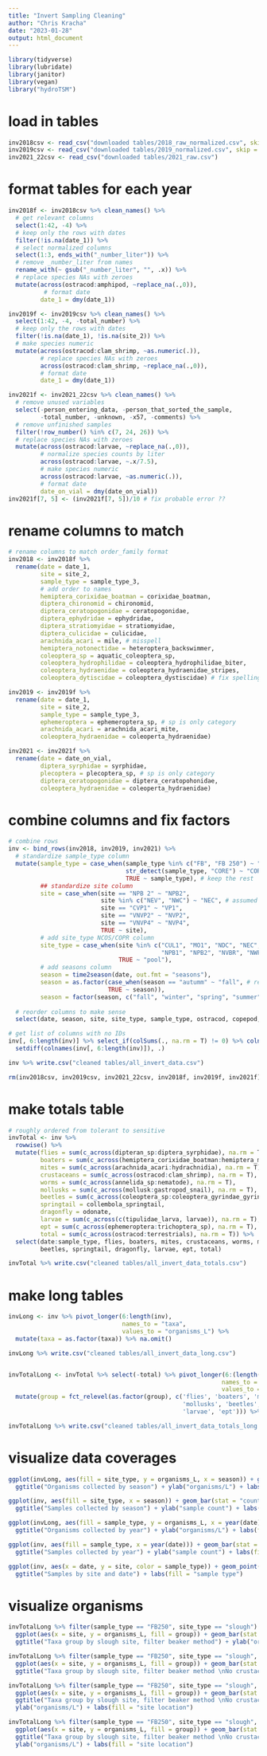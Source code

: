 ```yaml
---
title: "Invert Sampling Cleaning"
author: "Chris Kracha"
date: "2023-01-28"
output: html_document
---
```


```r
library(tidyverse)
library(lubridate)
library(janitor)
library(vegan)
library("hydroTSM")
```

# load in tables
```r
inv2018csv <- read_csv("downloaded tables/2018_raw_normalized.csv", skip = 5)
inv2019csv <- read_csv("downloaded tables/2019_normalized.csv", skip = 1)
inv2021_22csv <- read_csv("downloaded tables/2021_raw.csv")
```

# format tables for each year
```r
inv2018f <- inv2018csv %>% clean_names() %>% 
  # get relevant columns
  select(1:42, -4) %>%
  # keep only the rows with dates
  filter(!is.na(date_1)) %>%
  # select normalized columns
  select(1:3, ends_with("_number_liter")) %>%
  # remove _number_liter from names
  rename_with(~ gsub("_number_liter", "", .x)) %>%
  # replace species NAs with zeroes
  mutate(across(ostracod:amphipod, ~replace_na(.,0)),
          # format date
         date_1 = dmy(date_1))

inv2019f <- inv2019csv %>% clean_names() %>% 
  select(1:42, -4, -total_number) %>% 
  # keep only the rows with dates
  filter(!is.na(date_1), !is.na(site_2)) %>%
  # make species numeric
  mutate(across(ostracod:clam_shrimp, ~as.numeric(.)),
         # replace species NAs with zeroes
         across(ostracod:clam_shrimp, ~replace_na(.,0)),
         # format date
         date_1 = dmy(date_1))

inv2021f <- inv2021_22csv %>% clean_names() %>%
  # remove unused variables
  select(-person_entering_data, -person_that_sorted_the_sample, 
         -total_number, -unknown, -x57, -comments) %>% 
  # remove unfinished samples
  filter(!row_number() %in% c(7, 24, 26)) %>%
  # replace species NAs with zeroes
  mutate(across(ostracod:larvae, ~replace_na(.,0)),
         # normalize species counts by liter
         across(ostracod:larvae, ~.x/7.5),
         # make species numeric
         across(ostracod:larvae, ~as.numeric(.)),
         # format date
         date_on_vial = dmy(date_on_vial))
inv2021f[7, 5] <- (inv2021f[7, 5])/10 # fix probable error ??
```

# rename columns to match
```r
# rename columns to match order_family format
inv2018 <- inv2018f %>% 
  rename(date = date_1,
         site = site_2,
         sample_type = sample_type_3,
         # add order to names
         hemiptera_corixidae_boatman = corixidae_boatman,
         diptera_chironomid = chironomid,
         diptera_ceratopogonidae = ceratopogonidae,
         diptera_ephydridae = ephydridae,
         diptera_stratiomyidae = stratiomyidae,
         diptera_culicidae = culicidae,
         arachnida_acari = mile, # misspell
         hemiptera_notonectidae = heteroptera_backswimmer,
         coleoptera_sp = aquatic_coleoptera_sp,
         coleoptera_hydrophilidae = coleoptera_hydrophilidae_biter,
         coleoptera_hydraenidae = coleoptera_hydraenidae_stripes,
         coleoptera_dytiscidae = coleoptera_dystiscidae) # fix spelling

inv2019 <- inv2019f %>% 
  rename(date = date_1,
         site = site_2,
         sample_type = sample_type_3,
         ephemeroptera = ephemeroptera_sp, # sp is only category
         arachnida_acari = arachnida_acari_mite,
         coleoptera_hydraenidae = coleoperta_hydraenidae)

inv2021 <- inv2021f %>% 
  rename(date = date_on_vial,
         diptera_syrphidae = syrphidae,
         plecoptera = plecoptera_sp, # sp is only category
         diptera_ceratopogonidae = diptera_ceratopohonidae,
         coleoptera_hydraenidae = coleoperta_hydraenidae)
```

# combine columns and fix factors
```r
# combine rows
inv <- bind_rows(inv2018, inv2019, inv2021) %>%
  # standardize sample_type column
  mutate(sample_type = case_when(sample_type %in% c("FB", "FB 250") ~ "FB250", # change FB and FB 250 to FB250
                                 str_detect(sample_type, "CORE") ~ "CORE", # change anything with CORE to just CORE
                                 TRUE ~ sample_type), # keep the rest
         ## standardize site column
         site = case_when(site == "NPB 2" ~ "NPB2",
                          site %in% c("NEV", "NWC") ~ "NEC", # assumed typos
                          site == "CVP1" ~ "VP1",
                          site == "VNVP2" ~ "NVP2", 
                          site == "VNVP4" ~ "NVP4",
                          TRUE ~ site),
         # add site_type NCOS/COPR column
         site_type = case_when(site %in% c("CUL1", "MO1", "NDC", "NEC", "NMC", "NPB", 
                                           "NPB1", "NPB2", "NVBR", "NWP", "PIER", "VBR1") ~ "slough",
                               TRUE ~ "pool"),
         # add seasons column
         season = time2season(date, out.fmt = "seasons"), 
         season = as.factor(case_when(season == "autumm" ~ "fall", # rename factor
                            TRUE ~ season)),
         season = factor(season, c("fall", "winter", "spring", "summer"))) %>% # reorder seasons
  
  # reorder columns to make sense
  select(date, season, site, site_type, sample_type, ostracod, copepod, amphipod, isopod, cladocera, clam_shrimp, annelida_sp, annelida_oligochaete, annelida_polychaete, nematode, mollusk, gastropod_snail, coleoptera_sp, coleoptera_hydrophilidae, coleoptera_tropiscernus, coleoptera_dytiscidae, coleoptera_dytiscidae_agabus, coleoptera_dytiscidae_liodessus_affinis, coleoptera_dytiscidae_colymbetinae, coleoptera_hydraenidae, coleoptera_hydraenidae_larva_joe, coleoptera_curculionidae_weavil, coleoptera_gyrindae_gyrinini, dipteran_sp, diptera_chironomid, diptera_ceratopogonidae, diptera_ephydridae, diptera_stratiomyidae, diptera_culicidae, diptera_syrphidae, tipulidae_larva, ephemeroptera, ephemeroptera_sp, plecoptera, trichoptera_sp, hemiptera_corixidae_boatman, hemiptera_notonectidae, hemiptera_mesoveliidae, odonate, collembola_springtail, lepidoptera_crambidae, arachnida_acari, arachnida_acari_mite, hydrachnidia, larvae, terrestrials)

# get list of columns with no IDs
inv[, 6:length(inv)] %>% select_if(colSums(., na.rm = T) != 0) %>% colnames() %>% 
  setdiff(colnames(inv[, 6:length(inv)]), .)

inv %>% write.csv("cleaned tables/all_invert_data.csv")

rm(inv2018csv, inv2019csv, inv2021_22csv, inv2018f, inv2019f, inv2021f)
```

# make totals table
```r
# roughly ordered from tolerant to sensitive
invTotal <- inv %>% 
  rowwise() %>%
  mutate(flies = sum(c_across(dipteran_sp:diptera_syrphidae), na.rm = T),
         boaters = sum(c_across(hemiptera_corixidae_boatman:hemiptera_mesoveliidae), na.rm = T),
         mites = sum(c_across(arachnida_acari:hydrachnidia), na.rm = T),
         crustaceans = sum(c_across(ostracod:clam_shrimp), na.rm = T),
         worms = sum(c_across(annelida_sp:nematode), na.rm = T),
         mollusks = sum(c_across(mollusk:gastropod_snail), na.rm = T),
         beetles = sum(c_across(coleoptera_sp:coleoptera_gyrindae_gyrinini), na.rm = T),
         springtail = collembola_springtail,
         dragonfly = odonate,
         larvae = sum(c_across(c(tipulidae_larva, larvae)), na.rm = T),
         ept = sum(c_across(ephemeroptera:trichoptera_sp), na.rm = T),
         total = sum(c_across(ostracod:terrestrials), na.rm = T)) %>%
  select(date:sample_type, flies, boaters, mites, crustaceans, worms, mollusks, 
         beetles, springtail, dragonfly, larvae, ept, total)

invTotal %>% write.csv("cleaned tables/all_invert_data_totals.csv")
```

# make long tables
```r
invLong <- inv %>% pivot_longer(6:length(inv), 
                                names_to = "taxa", 
                                values_to = "organisms_L") %>%
  mutate(taxa = as.factor(taxa)) %>% na.omit()

invLong %>% write.csv("cleaned tables/all_invert_data_long.csv")


invTotalLong <- invTotal %>% select(-total) %>% pivot_longer(6:(length(invTotal)-1), 
                                                            names_to = "group", 
                                                            values_to = "organisms_L") %>%
  mutate(group = fct_relevel(as.factor(group), c('flies', 'boaters', 'mites', 'crustaceans', 'worms', 
                                                 'mollusks', 'beetles', 'springtail', 'dragonfly', 
                                                 'larvae', 'ept'))) %>% na.omit()

invTotalLong %>% write.csv("cleaned tables/all_invert_data_totals_long.csv")
```

# visualize data coverages
```r
ggplot(invLong, aes(fill = site_type, y = organisms_L, x = season)) + geom_bar(stat = "identity") +
  ggtitle("Organisms collected by season") + ylab("organisms/L") + labs(fill = "site location")

ggplot(inv, aes(fill = site_type, x = season)) + geom_bar(stat = "count") +
  ggtitle("Samples collected by season") + ylab("sample count") + labs(fill = "site location")

ggplot(invLong, aes(fill = sample_type, y = organisms_L, x = year(date))) + geom_bar(stat = "identity") +
  ggtitle("Organisms collected by year") + ylab("organisms/L") + labs(fill = "sample type")

ggplot(inv, aes(fill = sample_type, x = year(date))) + geom_bar(stat = "count") +
  ggtitle("Samples collected by year") + ylab("sample count") + labs(fill = "sample type")

ggplot(inv, aes(x = date, y = site, color = sample_type)) + geom_point(shape = 15) +
  ggtitle("Samples by site and date") + labs(fill = "sample type")
```

# visualize organisms
```r
invTotalLong %>% filter(sample_type == "FB250", site_type == "slough") %>%
  ggplot(aes(x = site, y = organisms_L, fill = group)) + geom_bar(stat = "identity") +
  ggtitle("Taxa group by slough site, filter beaker method") + ylab("organisms/L") + labs(fill = "site location")

invTotalLong %>% filter(sample_type == "FB250", site_type == "slough", group != "crustaceans") %>%
  ggplot(aes(x = site, y = organisms_L, fill = group)) + geom_bar(stat = "identity") +
  ggtitle("Taxa group by slough site, filter beaker method \nNo crustaceans") + ylab("organisms/L") + labs(fill = "site location")

invTotalLong %>% filter(sample_type == "FB250", site_type == "slough", !(group %in% c("crustaceans", "boaters"))) %>%
  ggplot(aes(x = site, y = organisms_L, fill = group)) + geom_bar(stat = "identity") +
  ggtitle("Taxa group by slough site, filter beaker method \nNo crustaceans or boaters") + 
  ylab("organisms/L") + labs(fill = "site location")

invTotalLong %>% filter(sample_type == "FB250", site_type == "slough", !(group %in% c("crustaceans", "boaters", "flies"))) %>%
  ggplot(aes(x = site, y = organisms_L, fill = group)) + geom_bar(stat = "identity") +
  ggtitle("Taxa group by slough site, filter beaker method \nNo crustaceans, boaters, or flies") + 
  ylab("organisms/L") + labs(fill = "site location")
```


